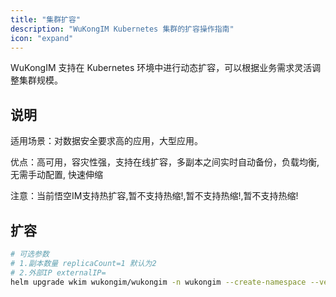 ```yaml
---
title: "集群扩容"
description: "WuKongIM Kubernetes 集群的扩容操作指南"
icon: "expand"
---
```


WuKongIM 支持在 Kubernetes 环境中进行动态扩容，可以根据业务需求灵活调整集群规模。

## 说明

适用场景：对数据安全要求高的应用，大型应用。

优点：高可用，容灾性强，支持在线扩容，多副本之间实时自动备份，负载均衡, 无需手动配置, 快速伸缩

<Warning>
  注意：当前悟空IM支持热扩容,暂不支持热缩!,暂不支持热缩!,暂不支持热缩!
</Warning>

## 扩容

```bash
# 可选参数
# 1.副本数量 replicaCount=1 默认为2
# 2.外部IP externalIP=
helm upgrade wkim wukongim/wukongim -n wukongim --create-namespace --version 0.1.0 --set replicaCount=3
```



